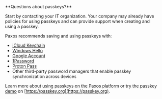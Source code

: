 <Tip>
**Questions about passkeys?**

Start by contacting your IT organization. Your company may already have policies for using passkeys and can provide support when creating and using a passkey.

Paxos recommends saving and using passkeys with:

- [iCloud Keychain](https://support.apple.com/guide/passwords/passkeys-mchl4af65d1a/mac)
- [Windows Hello](https://support.microsoft.com/en-us/account-billing/signing-in-with-a-passkey-09a49a86-ca47-406c-8acc-ed0e3c852c6d#)
- [Google Account](https://support.google.com/chrome/answer/13168025)
- [1Password](https://support.1password.com/save-use-passkeys/)
- [Proton Pass](https://proton.me/support/pass-use-passkeys)
- Other third-party password managers that enable passkey synchronization across devices

Learn more about [using passkeys on the Paxos platform](/dashboard/passkeys) or [try the passkey demo](https://passkey.org/) on [https://passkey.org](https://passkey.org).
</Tip>
